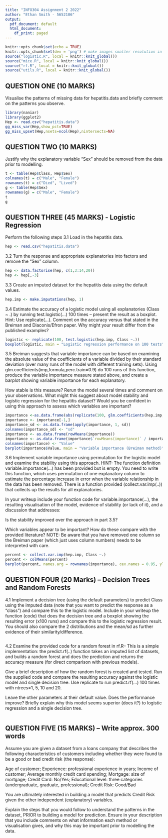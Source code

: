 ```yaml
---
title: "INFO304 Assignment 2 2022"
author: "Ethan Smith - 5652106"
output:
  pdf_document: default
  html_document:
    df_print: paged
---
```


```r
knitr::opts_chunk$set(echo = TRUE)
knitr::opts_chunk$set(dev = 'png') # make images smaller resolution in pdf
source("logistic.R", local = knitr::knit_global())
source("mice.R", local = knitr::knit_global())
source("rf.R", local = knitr::knit_global())
source("utils.R", local = knitr::knit_global())
```

## QUESTION ONE (10 MARKS)

Visualise the patterns of missing data for hepatitis.data and briefly comment on the patterns
you observe. 

```r
library(naniar)
library(ggplot2)
Hep <- read.csv("hepatitis.data")
gg_miss_var(Hep,show_pct=TRUE)  
gg_miss_upset(Hep,nsets=ncol(Hep),nintersects=NA)
```

## QUESTION TWO (10 MARKS)

Justify why the explanatory variable “Sex” should be removed from the data prior to
modelling. 


```r
t <- table(Hep$Class, Hep$Sex)
colnames(t) = c("Male", "Female")
rownames(t) = c("Died", "Lived")
g <- table(Hep$Sex)
rownames(g) = c("Male", "Female")
t
g
```

## QUESTION THREE (45 MARKS) - Logistic Regression 

Perform the following steps
3.1 Load in the hepatitis data.


```r
hep <- read.csv("hepatitis.data")
```

3.2 Turn the response and appropriate explanatories into factors and remove the “Sex”
column. 

```r
hep <- data.factorise(hep, c(1,3:14,20))
hep <- hep[,-3]
```

3.3 Create an imputed dataset for the hepatitis data using the default values. 

```r
hep.imp <- make.imputations(hep, 1)
```


3.4 Estimate the accuracy of a logistic model using all explanatories (Class ~ .) by running
test.logistic(…) 100 times – present the result as a boxplot. Hint: Use replicate(…).
Comment on the accuracy versus that stated in the Breiman and Diaconis/Efron paper.
Why might your result differ from the published examples? 


```r
logistic <- replicate(100, test.logistic(hep.imp, Class ~.))
boxplot(logistic, main = "Logistic regression performance on 100 tests", ylab = "Accuracy")
```


3.5 Breiman suggests that variable importance can be based on examining the absolute value
of the coefficients of a variable divided by their standard deviation (over many runs of
the model with different training sets). Using glm.coefficients(imp,formula,perc.train=0.9)
do 100 runs of this function, produce the variable importance measure stated above, and
create a barplot showing variable importance for each explanatory.


How stable is this measure? Rerun the model several times and comment on your
observations. What might this suggest about model stability and logistic regression for the
hepatitis dataset? Would you be confident in using this approach to assess which variables
are important?



```r
importance <-as.data.frame(abs(replicate(100, glm.coefficients(hep.imp, Class ~.)))) 
importance <- importance[-1,]
importance_sd <- as.data.frame(apply(importance, 1, sd))
colnames(importance_sd) <- "sd"
importance <- as.data.frame(rowMeans(importance))
importance <- as.data.frame(importance$`rowMeans(importance)` / importance_sd$sd)
colnames(importance) <- "Value"
barplot(importance$Value, main = "Variable importance (Breiman method)", xlab = "variables", ylab = "Importance", names.arg = rownames(importance), cex.names = 0.95)
```


3.6 Implement variable importance using permutation for the logistic model and examine
the stability using this approach. HINT: The function definition variable.importance(…)
has been provided but is empty. You need to write this function, which uses
permutation of one explanatory column to estimate the percentage increase in error
when the variable relationship in the data has been removed. There is a function
provided (collect.var.imp(..)) that collects up the results for all explanatories.


In your writeup include your function code for variable.importance(…), the resulting
visualisation of the model, evidence of stability (or lack of it), and a discussion that
addresses:

  Is the stability improved over the approach in part 3.5?
  
  Which variables appear to be important? How do these compare with
  the provided literature? NOTE: Be aware that you have removed one
  column so the Breiman paper (which just uses column numbers)
  needs to be interpreted with care. 



```r
percent <- collect.var.imp(hep.imp, Class ~.)
percent <- colMeans(percent)
barplot(percent, names.arg = rownames(importance), cex.names = 0.95, ylim = c(min(percent) - 2, max(percent) + 2))
```


## QUESTION FOUR (20 Marks) – Decision Trees and Random Forests


4.1 Implement a decision tree (using the default parameters) to predict Class using the
imputed data (note that you want to predict the response as a “class”) and compare this to
the logistic model. Include in your writeup the function (code) that does the decision tree
and a boxplot showing the resulting error (x100 runs) and compare this to the logistic
regression result. You should also compare the 2 distributions and the mean/sd as further
evidence of their similarity/difference. 


```r

```


4.2 Examine the provided code for a random forest in rf.R– This is a simple implementation:
the predict.rf(..) function takes an imputed list of datasets, and builds a random forest and does the prediction and returns the accuracy measure (for direct comparison with previous models).

Give a brief description of how the random forest is created and tested.
Run the supplied code and compare the resulting accuracy against the logistic model and
single decision tree. Use replicate to run predict.rf(…) 100 times with ntrees=1, 5, 10 and 20.

Leave the other parameters at their default value. Does the performance improve? Briefly
explain why this model seems superior (does it?) to logistic regression and a single decision tree. 



```r

```




## QUESTION FIVE (15 MARKS) – Write approx. 300 words 


Assume you are given a dataset from a loans company that describes the following
characteristics of customers including whether they were found to be a good or bad credit
risk (the response): 


Age of customer;
Experience: professional experience in years;
Income of customer;
Average monthly credit card spending;
Mortgage: size of mortgage;
Credit Card: No/Yes;
Educational level: three categories (undergraduate, graduate, professional);
Credit Risk: Good/Bad 


You are ultimately interested in building a model that predicts Credit Risk given the other
independent (explanatory) variables.


Explain the steps that you would follow to understand the patterns in the dataset, PRIOR to
building a model for prediction. Ensure in your description that you include comments on
what information each method or visualisation gives, and why this may be important prior
to modelling the data. 
